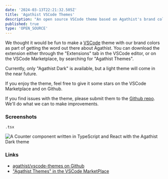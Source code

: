 ```yaml
---
date: '2024-03-13T22:21:32.505Z'
title: 'Agathist VSCode Themes'
description: "An open source VSCode theme based on Agathist's brand colors. Soon to be your new go-to dark theme."
published: true
type: 'OPEN_SOURCE'
---
```


We thought it would be fun to make a [VSCode](https://code.visualstudio.com/) theme with our brand colors as part of getting the word out there about Agathist. You can download the extension either through the "Extensions" tab in the VSCode editor, or on the VSCode Marketplace, by searching for "Agathist Themes".

Currently, only "Agathist Dark" is available, but a light theme will come in the near future.

If you enjoy the theme, feel free to give it some stars on the VSCode Marketplace and on Github.

If you find issues with the theme, please submit them to the [Github repo](https://github.com/agathist/vscode-themes). We'll do what we can to make improvements.

### Screenshots

`.tsx`

![A Counter component written in TypeScript and React with the Agathist Dark theme](/images/counter-tsx.jpg)

### Links

- [agathist/vscode-themes on Github](https://github.com/agathist/vscode-themes)
- ["Agathist Themes" in the VSCode MarketPlace](https://marketplace.visualstudio.com/items?itemName=agathist.agathist-vscode-themes)
